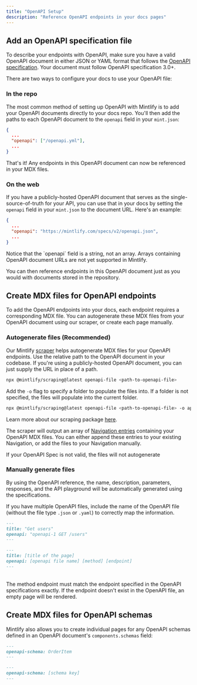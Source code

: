 ```yaml
---
title: "OpenAPI Setup"
description: "Reference OpenAPI endpoints in your docs pages"
---
```


## Add an OpenAPI specification file

To describe your endpoints with OpenAPI, make sure you have a valid OpenAPI document in either JSON or YAML format that follows the [OpenAPI specification](https://swagger.io/specification/). Your document must follow OpenAPI specification 3.0+.

There are two ways to configure your docs to use your OpenAPI file:

### In the repo

The most common method of setting up OpenAPI with Mintlify is to add your OpenAPI documents directly to your docs repo. You'll then add the paths to each OpenAPI document to the `openapi` field in your `mint.json`:

```json mint.json
{
  ...
  "openapi": ["/openapi.yml"],
  ...
}
```

That's it! Any endpoints in this OpenAPI document can now be referenced in your MDX files.

### On the web

If you have a publicly-hosted OpenAPI document that serves as the single-source-of-truth for your API, you can use that in your docs by setting the `openapi` field in your `mint.json` to the document URL. Here's an example:

```json mint.json
{
  ...
  "openapi": "https://mintlify.com/specs/v2/openapi.json",
  ...
}
```

<Note>
  Notice that the `openapi` field is a string, not an array. Arrays containing OpenAPI document URLs are not yet supported in Mintlify.
</Note>

You can then reference endpoints in this OpenAPI document just as you would with documents stored in the repository.

## Create MDX files for OpenAPI endpoints

To add the OpenAPI endpoints into your docs, each endpoint requires a corresponding MDX file. You can autogenerate these MDX files from your OpenAPI document using our scraper, or create each page manually.

### Autogenerate files (Recommended)

Our Mintlify [scraper](/api-playground/openapi/setup#autogenerate-files-recommended) helps autogenerate MDX files for your OpenAPI endpoints. Use the relative path to the OpenAPI document in your codebase. If you're using a publicly-hosted OpenAPI document, you can just supply the URL in place of a path.

```bash
npx @mintlify/scraping@latest openapi-file <path-to-openapi-file>
```



Add the `-o` flag to specify a folder to populate the files into. If a folder is not specified, the files will populate into the current folder.

```bash
npx @mintlify/scraping@latest openapi-file <path-to-openapi-file> -o api-reference
```

Learn more about our scraping package [here](https://www.npmjs.com/package/@mintlify/scraping).

The scraper will output an array of [Navigation entries](/settings/global#structure) containing your OpenAPI MDX files. You can either append these entries to your existing Navigation, or add the files to your Navigation manually.

<Note>
  If your OpenAPI Spec is not valid, the files will not autogenerate
</Note>

### Manually generate files

<Snippet file="api-playground/openapi.mdx" />

By using the OpenAPI reference, the name, description, parameters, responses, and the API playground will be automatically generated using the specifications.

If you have multiple OpenAPI files, include the name of the OpenAPI file (without the file type `.json` or `.yaml`) to correctly map the information.

<CodeGroup>

```md Example
---
title: "Get users"
openapi: "openapi-1 GET /users"
---
```

```md Format
---
title: [title of the page]
openapi: [openapi file name] [method] [endpoint]
---
```

</CodeGroup>
<br />
<Note>
  The method endpoint must match the endpoint specified in the OpenAPI
  specifications exactly. If the endpoint doesn't exist in the OpenAPI file,
  an empty page will be rendered.
</Note>

## Create MDX files for OpenAPI schemas

Mintlify also allows you to create individual pages for any OpenAPI schemas defined in an OpenAPI document's `components.schemas` field:

<CodeGroup>

```md Example
---
openapi-schema: OrderItem
---
```

```md Format
---
openapi-schema: [schema key]
---
```

</CodeGroup>
